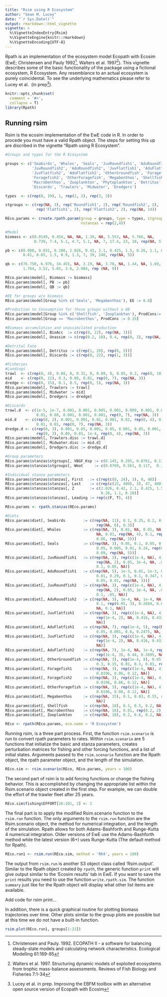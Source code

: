 ```yaml
---
title: "Rsim using R Ecosystem"
author: "Sean M. Lucey"
date: "`r Sys.Date()`"
output: rmarkdown::html_vignette
vignette: >
  %\VignetteIndexEntry{Rsim}
  %\VignetteEngine{knitr::rmarkdown}
  %\VignetteEncoding{UTF-8}
---
```


Rpath is an implementation of the ecosystem model Ecopath with Ecosim (EwE; 
Christensen and Pauly 1992^[Christensen and Pauly. 1992. ECOPATH II - a software
for balancing steady-state models and calculating network characteristics. 
Ecological Modelling 61:169-85], Walters et al. 1997^[Walters et al. 1997. 
Structuring dynamic models of exploited ecosystems from trophic mass-balance 
assessments. Reviews of Fish Biology and Fisheries 7:1-34]).  This vignette 
describes some of the basic functionality of the package using a fictional 
ecosystem, R Ecosystem.  Any resemblance to an actual ecosystem is purely 
coincidental.  To see the underlying mathematics please refer to Lucey et al. 
(in prep^[Lucey et al. in prep. Improving the EBFM toolbox with an alternative 
open source version of Ecopath with Ecosim]).  

```r
knitr::opts_chunk$set(
  comment = '#>',
  collapse = T)
library(Rpath)
````

## Running rsim

Rsim is the ecosim implementation of the EwE code in R.  In order to procede you
must have a valid Rpath object.  The steps for setting this up are discribed in 
the vignette "Rpath using R Ecosystem".

```r
#Groups and types for the R Ecosystem

groups <- c('Seabirds', 'Whales', 'Seals', 'JuvRoundfish1', 'AduRoundfish1', 
            'JuvRoundfish2', 'AduRoundfish2', 'JuvFlatfish1', 'AduFlatfish1',
            'JuvFlatfish2', 'AduFlatfish2', 'OtherGroundfish', 'Foragefish1',
            'Foragefish2', 'OtherForagefish', 'Megabenthos', 'Shellfish',
            'Macrobenthos', 'Zooplankton', 'Phytoplankton', 'Detritus', 
            'Discards', 'Trawlers', 'Midwater', 'Dredgers')

types  <- c(rep(0, 19), 1, rep(2, 2), rep(3, 3))

stgroups <- c(rep(NA, 3), rep('Roundfish1', 2), rep('Roundfish2', 2), 
              rep('Flatfish1', 2), rep('Flatfish2', 2), rep(NA, 14))

REco.params <- create.rpath.param(group = groups, type = types, stgroup = stgroups,
                                  nstanzas = rep(2,4))

#Model
biomass <- c(0.0149, 0.454, NA, NA, 1.39, NA, 5.553, NA, 5.766, NA,
             0.739, 7.4, 5.1, 4.7, 5.1, NA, 7, 17.4, 23, 10, rep(NA, 5))

pb <- c(0.098, 0.031, 0.100, 2.026, 0.42, 2.1, 0.425, 1.5, 0.26, 1.1, 0.18, 0.6,
        0.61, 0.65, 1.5, 0.9, 1.3, 7, 39, 240, rep(NA, 5))

qb <- c(76.750, 6.976, 34.455, NA, 2.19, NA, 3.78, NA, 1.44, NA, 1.69,
        1.764, 3.52, 5.65, 3.6, 2.984, rep (NA, 9))

REco.params$model[, Biomass := biomass]
REco.params$model[, PB := pb]
REco.params$model[, QB := qb]

#EE for groups w/o biomass
REco.params$model[Group %in% c('Seals', 'Megabenthos'), EE := 0.8]

#Production to Consumption for those groups without a QB
REco.params$model[Group %in% c('Shellfish', 'Zooplankton'), ProdCons:= 0.25]
REco.params$model[Group == 'Macrobenthos', ProdCons := 0.35]

#Biomass accumulation and unassimilated production
REco.params$model[, BioAcc  := c(rep(0, 22), rep(NA, 3))]
REco.params$model[, Unassim := c(rep(0.2, 18), 0.4, rep(0, 3), rep(NA, 3))]

#Detrital Fate
REco.params$model[, Detritus := c(rep(1, 20), rep(0, 5))]
REco.params$model[, Discards := c(rep(0, 22), rep(1, 3))]

#Fisheries
#Landings
trawl  <- c(rep(0, 4), 0.08, 0, 0.32, 0, 0.09, 0, 0.05, 0.2, rep(0, 10), rep(NA, 3))
mid    <- c(rep(0, 12), 0.3, 0.08, 0.02, rep(0, 7), rep(NA, 3))
dredge <- c(rep(0, 15), 0.1, 0.5, rep(0, 5), rep(NA, 3))
REco.params$model[, Trawlers := trawl]
REco.params$model[, Midwater := mid]
REco.params$model[, Dredgers := dredge]

#Discards
trawl.d  <- c(1e-5, 1e-7, 0.001, 0.001, 0.005, 0.001, 0.009, 0.001, 0.04, 0.001,
              0.01, 0.08, 0.001, 0.001, 0.001, rep(0, 7), rep(NA, 3))
mid.d    <- c(rep(0, 2), 0.001, 0.001, 0.01, 0.001, 0.01, rep(0, 4), 0.05, 0.05,
              0.01, 0.01, rep(0, 7), rep(NA, 3))
dredge.d <- c(rep(0, 3), 0.001, 0.05, 0.001, 0.05, 0.001, 0.05, 0.001, 0.01, 0.05,
              rep(0, 3), 0.09, 0.01, 1e-4, rep(0, 4), rep(NA, 3))
REco.params$model[, Trawlers.disc := trawl.d]
REco.params$model[, Midwater.disc := mid.d]
REco.params$model[, Dredgers.disc := dredge.d]

#Group parameters
REco.params$stanzas$stgroups[, VBGF_Ksp := c(0.145, 0.295, 0.0761, 0.112)]
REco.params$stanzas$stgroups[, Wmat     := c(0.0769, 0.561, 0.117,  0.321)]

#Individual stanza parameters
REco.params$stanzas$stanzas[, First   := c(rep(c(0, 24), 3), 0, 48)]
REco.params$stanzas$stanzas[, Last    := c(rep(c(23, 400), 3), 47, 400)]
REco.params$stanzas$stanzas[, Z       := c(2.026, 0.42, 2.1, 0.425, 1.5, 
                                           0.26, 1.1, 0.18)]
REco.params$stanzas$stanzas[, Leading := rep(c(F, T), 4)]

REco.params <- rpath.stanzas(REco.params)

#Diets
REco.params$diet[, Seabirds        := c(rep(NA, 11), 0.1, 0.25, 0.2, 0.15, 
                                         rep(NA, 6), 0.3)]
REco.params$diet[, Whales          := c(rep(NA, 3), 0.01, NA, 0.01, NA, 0.01, 
                                         NA, 0.01, rep(NA, 4), 0.1, rep(NA, 3), 
                                         0.86, rep(NA, 3))]
REco.params$diet[, Seals           := c(rep(NA, 3), 0.05, 0.1, 0.05, 0.2, 0.005, 
                                         0.05, 0.005, 0.01, 0.24, rep(0.05, 4), 
                                         0.09, rep(NA, 5))]
REco.params$diet[, JuvRoundfish1   := c(rep(NA, 3), rep(c(1e-4, NA), 4), 1e-3, 
                                         rep(NA, 2), 0.05, 1e-4, NA, .02, 0.7785, 
                                         0.1, 0.05, NA)]
REco.params$diet[, AduRoundfish1   := c(rep(NA, 5), 1e-3, 0.01, 1e-3, 0.05, 1e-3, 
                                         0.01, 0.29, 0.1, 0.1, 0.347, 0.03, NA, 
                                         0.05, 0.01, rep(NA, 3))]
REco.params$diet[, JuvRoundfish2   := c(rep(NA, 3), rep(c(1e-4, NA), 4), 1e-3, 
                                         rep(NA, 2), 0.05, 1e-4, NA, .02, 0.7785, 
                                         0.1, .05, NA)]
REco.params$diet[, AduRoundfish2   := c(rep(NA, 3), 1e-4, NA, 1e-4, NA, rep(1e-4, 4), 
                                         0.1, rep(0.05, 3), 0.2684, 0.01, 0.37, 0.001, 
                                         NA, 0.1, NA)]
REco.params$diet[, JuvFlatfish1    := c(rep(NA, 3), rep(c(1e-4, NA), 4), rep(NA, 3), 
                                         rep(1e-4, 2), NA, 0.416, 0.4334, 0.1, 0.05, 
                                         NA)]
REco.params$diet[, AduFlatfish1    := c(rep(NA, 7), rep(1e-4, 5), rep(NA, 2), 0.001, 
                                         0.05, 0.001, 0.6, 0.2475, NA, 0.1, NA)]
REco.params$diet[, JuvFlatfish2    := c(rep(NA, 3), rep(c(1e-4, NA), 4), rep(NA, 3),
                                         rep(1e-4, 2), NA, 0.416, 0.4334, 0.1, 0.05, 
                                         NA)]
REco.params$diet[, AduFlatfish2    := c(rep(NA, 7), 1e-4, NA, 1e-4, rep(NA, 4), 
                                         rep(1e-4, 3), 0.44, 0.3895, NA, 0.17, NA)]
REco.params$diet[, OtherGroundfish := c(rep(NA, 3), rep(1e-4, 8), 0.05, 0.08, 0.0992, 
                                         0.3, 0.15, 0.01, 0.3, 0.01, rep(NA, 3))]
REco.params$diet[, Foragefish1     := c(rep(NA, 3), rep(c(1e-4, NA), 4), rep(NA, 7), 
                                         0.8196, 0.06, 0.12, NA)]
REco.params$diet[, Foragefish2     := c(rep(NA, 3), rep(c(1e-4, NA), 4), rep(NA, 7), 
                                         0.8196, 0.06, 0.12, NA)]
REco.params$diet[, OtherForagefish := c(rep(NA, 3), rep(c(1e-4, NA), 4), rep(NA, 7), 
                                         0.8196, 0.06, 0.12, NA)]
REco.params$diet[, Megabenthos     := c(rep(NA, 15), 0.1, 0.03, 0.55, rep(NA, 2), 0.32,
                                         NA)]
REco.params$diet[, Shellfish       := c(rep(NA, 18), 0.3, 0.5, 0.2, NA)]
REco.params$diet[, Macrobenthos    := c(rep(NA, 16), 0.01, rep(0.2, 2), NA, 0.59, NA)]
REco.params$diet[, Zooplankton     := c(rep(NA, 18), 0.2, 0.6, 0.2, NA)]

REco <- rpath(REco.params, eco.name = 'R Ecosystem')
```

Running rsim, is a three part process.  First, the function `rsim.scenario` is run
to convert rpath parameters to rates.  Within `rsim.scenario` are 5 functions that 
initialize the basic and stanza parameters, creates perturbation matrices for fishing 
and other forcing functions, and a list of initial states.  Arguments passed to the 
`rsim.scenario` function are the Rpath object, the rpath parameter object, and the 
length of the simulation.

```r
REco.sim <- rsim.scenario(REco, REco.params, years = 100)
```

The second part of rsim is to add forcing functions or change the fishing behavior.
This is accomplished by changing the appropriate list within the Rsim.scenario object
created in the first step.  For example, we can double the effort of the trawler fleet after 25 years.

```r
REco.sim$fishing$EFFORT[26:101, 2] <- 2
```

The final part is to apply the modified Rsim.scenario function to the `rsim.run`
function.  The only arguments to the `rsim.run` function are the Rsim.scenario
object, the method for numerical integration, and the length of the simulation.
Rpath allows for both Adams-Bashforth and Runge-Kutta 4 numerical integration.
Older versions of EwE use the Adams-Bashforth method while the latest version (6+)
uses Runge-Kutta (The default method for Rpath).

```r
REco.run1 <- rsim.run(REco.sim, method = 'RK4', years = 100)
```

The output from `rsim.run` is another S3 object class called 'Rsim.output'.  Similar
to the Rpath object created by `rpath`, the generic function `print` will give
output similar to the 'Ecosim results' tab in EwE. If you want to save the `print`
results you need to use the function `write.rpath.sim`.  The function `summary` just
like for the Rpath object will display what other list items are available.

Add code for rsim print...

In addition, there is a quick graphical routine for plotting
biomass trajectories over time.  Other plots similar to the group plots are possible
but at this time we do not have a built-in function.

```r
rsim.plot(REco.run1, groups[1:22])
```



